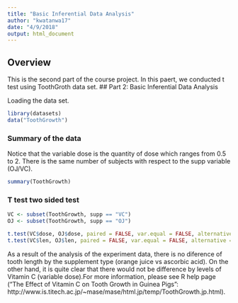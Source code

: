 ```yaml
---
title: "Basic Inferential Data Analysis"
author: "kwatanwa17"
date: "4/9/2018"
output: html_document
---
```

## Overview
This is the second part of the course project. In this paert, we conducted t test using ToothGroth data set. 
## Part 2: Basic Inferential Data Analysis

Loading the data set.
```r
library(datasets)
data("ToothGrowth")
```

### Summary of the data
Notice that the variable dose is the quantity of dose which ranges from 0.5 to 2. There is the same number of subjects with respect to the supp variable (OJ/VC).
```r
summary(ToothGrowth)
```

### T test two sided test 
```r
VC <- subset(ToothGrowth, supp == "VC")
OJ <- subset(ToothGrowth, supp == "OJ")
```

```r
t.test(VC$dose, OJ$dose, paired = FALSE, var.equal = FALSE, alternative = "two.sided")
t.test(VC$len, OJ$len, paired = FALSE, var.equal = FALSE, alternative = "two.sided")
```
As a result of the analysis of the experiment data, there is no diference of tooth length by the supplement type (orange juice vs ascorbic acid). On the other hand, it is quite clear that there would not be difference by levels of Vitamin C (variable dose).For more information, please see R help page ("The Effect of Vitamin C on Tooth Growth in Guinea Pigs": http://www.is.titech.ac.jp/~mase/mase/html.jp/temp/ToothGrowth.jp.html).
